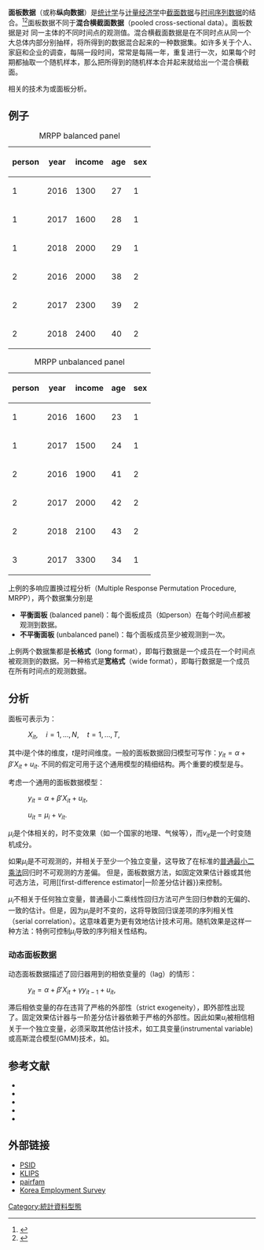 '''面板数据'''（或称'''纵向数据'''）是[[统计学|统计学]]与[[计量经济学|计量经济学]]中[[截面数据|截面数据]]与[[时间序列数据|时间序列数据]]的结合。<ref>{{cite book|title=Analysis of Longitudinal Data|url=https://archive.org/details/analysislongitud00digg_730|url-access=limited|last=Diggle|first=Peter J.|last2=Heagerty|first2=Patrick|last3=Liang|first3=Kung-Yee|last4=Zeger|first4=Scott L.|publisher=Oxford University Press|year=2002|isbn=0-19-852484-6|edition=2nd|location=|page=[https://archive.org/details/analysislongitud00digg_730/page/n19 2]}}</ref><ref>{{cite book|title=Applied Longitudinal Analysis|url=https://archive.org/details/appliedlongitudi00fitz|last=Fitzmaurice|first=Garrett M.|last2=Laird|first2=Nan M.|last3=Ware|first3=James H.|publisher=John Wiley & Sons|year=2004|isbn=0-471-21487-6|location=Hoboken|page=[https://archive.org/details/appliedlongitudi00fitz/page/n11 2]}}</ref>面板数据不同于'''混合横截面数据'''（pooled cross-sectional data）。面板数据是对 同一主体的不同时间点的观测值。混合横截面数据是在不同时点从同一个大总体内部分别抽样，将所得到的数据混合起来的一种数据集。如许多关于个人、家庭和企业的调查，每隔一段时间，常常是每隔一年，重复进行一次，如果每个时期都抽取一个随机样本，那么把所得到的随机样本合并起来就给出一个混合横截面。 

相关的技术为{{tsl|en|longitudinal study|纵向分析}}或面板分析。

==例子==
{| class="wikitable sortable" style="display:inline-table"
|+ MRPP balanced panel
|-
! scope="col" | person
! scope="col" | year
! scope="col" | income
! scope="col" | age
! scope="col" | sex
|-
| 1 || 2016 || 1300 || 27 || 1
|-
| 1 || 2017 || 1600 || 28 || 1
|-
| 1 || 2018 || 2000 || 29 || 1
|-
| 2 || 2016 || 2000 || 38 || 2
|-
| 2 || 2017 || 2300 || 39 || 2
|-
| 2 || 2018 || 2400 || 40 || 2
|}
{| class="wikitable sortable" style="display:inline-table"
|+ MRPP unbalanced panel
|-
! scope="col" | person
! scope="col" | year
! scope="col" | income
! scope="col" | age
! scope="col" | sex
|-
| 1 || 2016 || 1600 || 23 || 1
|-
| 1 || 2017 || 1500 || 24 || 1
|-
| 2 || 2016 || 1900 || 41 || 2
|-
| 2 || 2017 || 2000 || 42 || 2
|-
| 2 || 2018 || 2100 || 43 || 2
|-
| 3 || 2017 || 3300 || 34 || 1
|}

上例的多响应置换过程分析（Multiple Response Permutation Procedure, MRPP），两个数据集分别是
*'''平衡面板''' (balanced panel)：每个面板成员（如person）在每个时间点都被观测到数据。
*'''不平衡面板''' (unbalanced panel)：每个面板成员至少被观测到一次。

上例两个数据集都是'''长格式'''（long format），即每行数据是一个成员在一个时间点被观测到的数据。另一种格式是'''宽格式'''（wide format），即每行数据是一个成员在所有时间点的观测数据。

==分析==
{{Main|面板分析}}

面板可表示为：

: <math>X_{it}, \quad i = 1, \dots, N, \quad t = 1, \dots, T, </math>

其中<math>i</math>是个体的维度，<math>t</math>是时间维度。一般的面板数据回归模型可写作：<math>y_{it} = \alpha + \beta' X_{it} + u_{it}.</math>
不同的假定可用于这个通用模型的精细结构。两个重要的模型是{{tsl|en|fixed effects model|固定效果模型}}与{{tsl|en|random effects model|随机效果模型}}。

考虑一个通用的面板数据模型：

: <math>y_{it} = \alpha + \beta' X_{it} + u_{it}, </math>

: <math>u_{it} = \mu_i + v_{it}.</math>

<math>\mu_i</math>是个体相关的，时不变效果（如一个国家的地理、气候等），而<math>v_{it}</math>是一个时变随机成分。

如果<math>\mu_i</math>是不可观测的，并相关于至少一个独立变量，这导致了在标准的[[普通最小二乘法|普通最小二乘法]]回归时不可观测的方差偏。 但是，面板数据方法，如固定效果估计器或其他可选方法，可用[[first-difference estimator|一阶差分估计器}}来控制。 

<math>\mu_i</math>不相关于任何独立变量，普通最小二乘线性回归方法可产生回归参数的无偏的、一致的估计。但是，因为<math>\mu_i</math>是时不变的，这将导致回归误差项的序列相关性（serial correlation）。这意味着更为更有效地估计技术可用。随机效果是这样一种方法：{{tsl|en|generalized least squares|广义最小二乘法}}特例可控制<math>\mu_i</math>导致的序列相关性结构。 

===动态面板数据===
动态面板数据描述了回归器用到的相依变量的{{tsl|en|Lag operator|滞后算子}}（lag）的情形：

: <math>y_{it} = \alpha + \beta' X_{it} +\gamma y_{it-1}+ u_{it}, </math>

滞后相依变量的存在违背了严格的外部性（strict exogeneity），即外部性出现了。固定效果估计器与一阶差分估计器依赖于严格的外部性。因此如果<math>u_{i}</math>被相信相关于一个独立变量，必须采取其他估计技术，如工具变量(instrumental variable) 或高斯混合模型(GMM)技术，如{{tsl|en|Arellano–Bond estimator}}。

==参考文献==
{{reflist}}
*{{cite book |last=Baltagi |first=Badi H. |year=2008 |title=Econometric Analysis of Panel Data |location=Chichester |publisher=John Wiley & Sons |edition=Fourth |isbn=978-0-470-51886-1 }}
*{{cite journal |last=Davies |first=A. |last2=Lahiri |first2=K. |year=1995 |title=A New Framework for Testing Rationality and Measuring Aggregate Shocks Using Panel Data |url=https://archive.org/details/sim_journal-of-econometrics_1995-07_68_1/page/205 |journal=[[Journal_of_Econometrics|Journal of Econometrics]] |volume=68 |issue=1 |pages=205–227 |doi=10.1016/0304-4076(94)01649-K }}
*{{cite book |last=Davies |first=A. |last2=Lahiri |first2=K. |year=2000 |chapter=Re-examining the Rational Expectations Hypothesis Using Panel Data on Multi-Period Forecasts |title=Analysis of Panels and Limited Dependent Variable Models |location=Cambridge |publisher=Cambridge University Press |isbn=0-521-63169-6 |pages=226–254 }}
*{{cite book |last=Frees |first=E. |year=2004 |title=Longitudinal and Panel Data: Analysis and Applications in the Social Sciences |location=New York |publisher=Cambridge University Press |isbn=0-521-82828-7 }}
*{{cite book |last=Hsiao |first=Cheng |year=2003 |title=Analysis of Panel Data |location=New York |publisher=Cambridge University Press |edition=Second |isbn=0-521-52271-4 }}

==外部链接==
*[http://psidonline.isr.umich.edu/ PSID] {{Wayback|url=http://psidonline.isr.umich.edu/ |date=20210506090142 }}
*[http://www.kli.re.kr/klips/ KLIPS] {{Wayback|url=http://www.kli.re.kr/klips/ |date=20190529013547 }}
*[https://web.archive.org/web/20110719101922/http://www.pairfam.uni-bremen.de/en/study.html pairfam]
*[https://web.archive.org/web/20140416182301/http://survey.keis.or.kr/ENCOMAM0000N.do Korea Employment Survey]

[[Category:統計資料型態|Category:統計資料型態]]